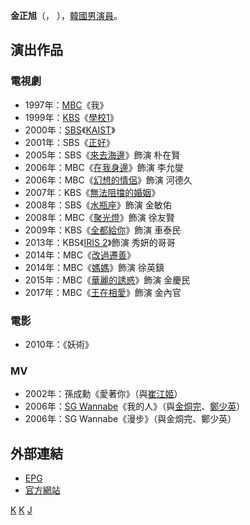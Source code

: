 {{unreferenced|time=2016-10-09T06:29:12+00:00}}
{{藝人
| 姓名 = 金正旭
| 類型 = 男演員
| 相片 = 
| 國籍 = {{KOR}}
| 外文名 = 김정욱 
| 外文 = ko
| 羅馬拼音 = Kim Jung Wook
| 出生日期 = {{birth_date_and_age|1980|4|10}}
| 語言 = [[韓語|韓語]]、[[英語|英語]]
| 教育程度 = [[首爾藝術大學|首爾藝術大學]]放送演藝學[[學士|學士]]
| 出道日期 = 1996年
| 出道作  = MBC《我》
| 經紀公司 = 
}}

'''金正旭'''（{{lang-ko|김정욱}}，{{bd|1980年|4月10日|}} ），[[韓國|韓國]][[男演員|男演員]]。

== 演出作品 ==
=== 電視劇 ===
*1997年：[[文化廣播_(韓國)|MBC]]《我》
*1999年：[[韓國放送公社|KBS]]《[[學校1|學校1]]》
*2000年：[[SBS_(韓國)|SBS]]《[[KAIST_(電視劇)|KAIST]]》
*2001年：SBS《[[正好|正好]]》
*2005年：SBS《[[來去海邊|來去海邊]]》飾演 朴在賢
*2006年：MBC《[[在我身邊|在我身邊]]》飾演 李允燮
*2006年：MBC《[[幻想的情侶|幻想的情侶]]》飾演 河德久
*2007年：KBS《[[無法阻擋的婚姻|無法阻擋的婚姻]]》
*2008年：SBS《[[水瓶座_(電視劇)|水瓶座]]》飾演 金敏佑 
*2008年：MBC《[[聚光燈|聚光燈]]》飾演  徐友賢
*2009年：KBS《[[全都給你|全都給你]]》飾演 車泰民
*2013年：KBS《[[IRIS_2|IRIS 2]]》飾演 秀妍的哥哥
*2014年：MBC《[[改過遷善|改過遷善]]》
*2014年：MBC《[[媽媽_(電視劇)|媽媽]]》飾演 徐英鎮
*2015年：MBC《[[華麗的誘惑|華麗的誘惑]]》飾演 金慶民
*2017年：MBC《[[王在相愛|王在相愛]]》飾演 金內官

=== 電影 ===
*2010年：《妖術》
=== MV ===
*2002年：孫成勳《愛著你》（與[[崔江姬|崔江姬]]）
*2006年：[[SG_Wannabe|SG Wannabe]]《我的人》（與[[金烔完|金烔完]]、[[鄭少英|鄭少英]]）
*2006年：SG Wannabe《漫步》（與金烔完、鄭少英）

== 外部連結 ==
*[https://web.archive.org/web/20070510082206/http://epg.epg.co.kr/Star/Profile/index.asp?actor_id=847 EPG] {{ko icon}}
*[http://www.keyeast.co.kr/index/artist/profile.asp?art_idx=30 官方網站] {{Wayback|url=http://www.keyeast.co.kr/index/artist/profile.asp?art_idx=30 |date=20190701060819 }}{{ko}}

{{KBS學校系列}}
[[Category:韩国電視演员|K]]
[[Category:首爾藝術大學校友|K]]
[[Category:金姓|J]]